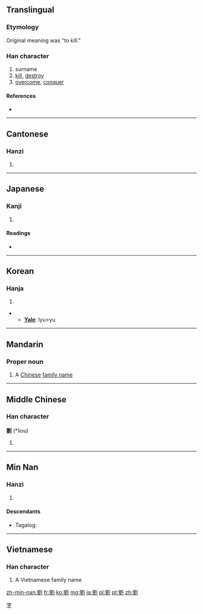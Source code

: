 {{also|刘}}
==Translingual==

===Etymology===
{{Han compound|卯|金|刀|c1=p|c2=s|c3=s|alt3=刂|t2=metal|t3=knife|ls=psc}}

Original meaning was "to kill."

===Han character===
{{Han char|rn=18|rad=刀|as=13|sn=15|four=7210<sub>0</sub>|canj=竹金中弓 (HCLN)}}

# surname
# [[kill]], [[destroy]]
# [[overcome]], [[conquer]]

====References====
* {{Han ref|kx=0144.390|dkj=02224|dj=0325.160|hdz=10359.040|uh=5289|ud=21129|bh=BC42|bd=48194}}

----

==Cantonese==

===Hanzi===
{{yue-hanzi|jyut=|y=lau4}}

# {{defn|lang=yue|sort=刀13}}

----

==Japanese==

===Kanji===
{{ja-kanji|grade=|rs=刀13}}

# {{defn|lang=ja|sort=刀13}}

====Readings====
* {{ja-readings|on=[[る]] (ru), [[りゅう]] (ryū)|kun=[[ころ]] (koro)}}

----

==Korean==

===Hanja===
{{ko-hanja|hangeul=류>유|rv=ryu>yu|mr=ryu>yu}}

# {{defn|lang=ko|sort=刀13}}
** '''[[Yale]]''': lyu>yu

----

==Mandarin==
{{Hani-forms|[[刘]]|{{zh-lookup|劉}}}}

===Proper noun===
{{cmn-proper noun|t|pin=Liú|pint=liu2|tra=劉|sim=刘|rs=刀13}}

# A [[Chinese]] [[family name]]

[[Category:Mandarin surnames|字]]

----

==Middle Chinese==

===Han character===
'''劉''' (*liou)<!--asterisk indicates that this is a reconstructed pronunciation-->

# {{defn|lang=zhx-mid|sort=刀13}}

----

==Min Nan==

===Hanzi===
{{nan-hanzi|poj=Lâu}}

# {{defn|lang=nan}}

====Descendants====
* {{qualifier|Hokkien dialect}} Tagalog: {{l|tl|Lao}}

----

==Vietnamese==

===Han character===
{{vi-hantu|[[Lưu]]|rs=刀13}}

# A Vietnamese family name

[[zh-min-nan:劉]]
[[fr:劉]]
[[ko:劉]]
[[mg:劉]]
[[ja:劉]]
[[pl:劉]]
[[pt:劉]]
[[zh:劉]]